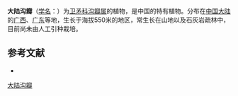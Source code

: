 {{Speciesbox
| name = 大陆沟瓣
| status = 
| status_system = 
| image =
| genus = Glyptopetalum
| species = continentale
| authority = (Chun et How) C. Y. Cheng
}}

'''大陆沟瓣'''（[[学名|学名]]：{{lang|la|''Glyptopetalum continentale''}}）为[[卫矛科|卫矛科]][[沟瓣属|沟瓣属]]的植物，是中国的特有植物。分布在[[中国大陆|中国大陆]]的[[广西|广西]]、[[广东|广东]]等地，生长于海拔550米的地区，常生长在山地以及石灰岩疏林中，目前尚未由人工引种栽培。

== 参考文献 ==
<div class="references-small">
* {{cite web| url =http://www.bioinfo.cn/db05/KmzwSpecies.php?action=view&id=2570| title =大陆沟瓣| work =《中国高等植物数据库全库》| publisher =中国科学院微生物研究所| author =昆明植物研究所| accessdate =2009-02-23| deadurl =yes| archiveurl =https://web.archive.org/web/20160305042530/http://www.bioinfo.cn/db05/KmzwSpecies.php?action=view&id=2570| archivedate =2016-03-05}}
</div>
{{Taxonbar|from=Q10938387}}

[[Category:沟瓣属|大陆沟瓣]]


{{植物小作品}}